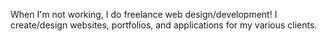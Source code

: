 When I'm not working, I do freelance web design/development! I create/design websites, portfolios, and applications for my various clients.